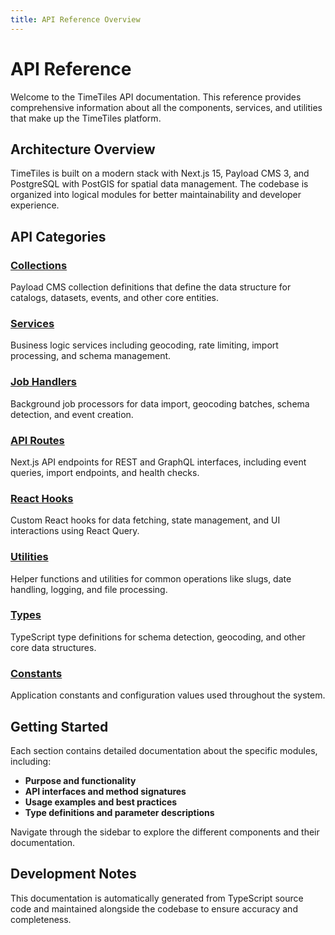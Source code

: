 ```yaml
---
title: API Reference Overview
---
```


# API Reference

Welcome to the TimeTiles API documentation. This reference provides comprehensive information about all the components, services, and utilities that make up the TimeTiles platform.

## Architecture Overview

TimeTiles is built on a modern stack with Next.js 15, Payload CMS 3, and PostgreSQL with PostGIS for spatial data management. The codebase is organized into logical modules for better maintainability and developer experience.

## API Categories

### [Collections](/developers/api/collections)
Payload CMS collection definitions that define the data structure for catalogs, datasets, events, and other core entities.

### [Services](/developers/api/services)
Business logic services including geocoding, rate limiting, import processing, and schema management.

### [Job Handlers](/developers/api/jobs)
Background job processors for data import, geocoding batches, schema detection, and event creation.

### [API Routes](/developers/api/api)
Next.js API endpoints for REST and GraphQL interfaces, including event queries, import endpoints, and health checks.

### [React Hooks](/developers/api/hooks)
Custom React hooks for data fetching, state management, and UI interactions using React Query.

### [Utilities](/developers/api/utilities)
Helper functions and utilities for common operations like slugs, date handling, logging, and file processing.

### [Types](/developers/api/types)
TypeScript type definitions for schema detection, geocoding, and other core data structures.

### [Constants](/developers/api/constants)
Application constants and configuration values used throughout the system.

## Getting Started

Each section contains detailed documentation about the specific modules, including:

- **Purpose and functionality**
- **API interfaces and method signatures**
- **Usage examples and best practices**
- **Type definitions and parameter descriptions**

Navigate through the sidebar to explore the different components and their documentation.

## Development Notes

This documentation is automatically generated from TypeScript source code and maintained alongside the codebase to ensure accuracy and completeness.